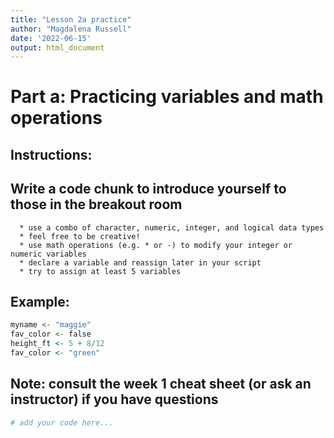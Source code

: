 ```yaml
---
title: "Lesson 2a practice"
author: "Magdalena Russell"
date: '2022-06-15'
output: html_document
---
```


# Part a: Practicing variables and math operations

## Instructions:

## Write a code chunk to introduce yourself to those in the breakout room
      * use a combo of character, numeric, integer, and logical data types
      * feel free to be creative!
      * use math operations (e.g. * or -) to modify your integer or numeric variables
      * declare a variable and reassign later in your script
      * try to assign at least 5 variables

## Example:

```r
myname <- "maggie"
fav_color <- false
height_ft <- 5 + 8/12
fav_color <- "green"
```

## Note: consult the week 1 cheat sheet (or ask an instructor) if you have questions

```r
# add your code here...

```
